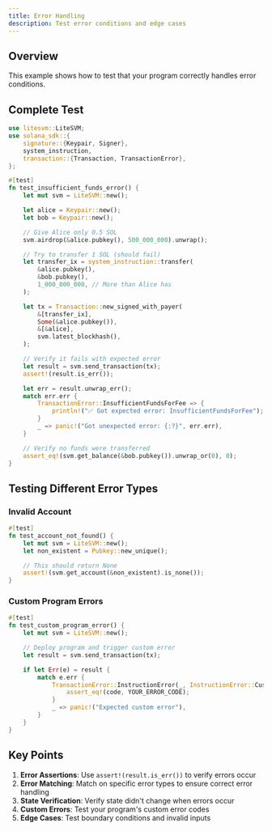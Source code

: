 ```yaml
---
title: Error Handling
description: Test error conditions and edge cases
---
```



## Overview

This example shows how to test that your program correctly handles error conditions.

## Complete Test

```rust title="tests/error_test.rs"
use litesvm::LiteSVM;
use solana_sdk::{
    signature::{Keypair, Signer},
    system_instruction,
    transaction::{Transaction, TransactionError},
};

#[test]
fn test_insufficient_funds_error() {
    let mut svm = LiteSVM::new();

    let alice = Keypair::new();
    let bob = Keypair::new();

    // Give Alice only 0.5 SOL
    svm.airdrop(&alice.pubkey(), 500_000_000).unwrap();

    // Try to transfer 1 SOL (should fail)
    let transfer_ix = system_instruction::transfer(
        &alice.pubkey(),
        &bob.pubkey(),
        1_000_000_000, // More than Alice has
    );

    let tx = Transaction::new_signed_with_payer(
        &[transfer_ix],
        Some(&alice.pubkey()),
        &[&alice],
        svm.latest_blockhash(),
    );

    // Verify it fails with expected error
    let result = svm.send_transaction(tx);
    assert!(result.is_err());

    let err = result.unwrap_err();
    match err.err {
        TransactionError::InsufficientFundsForFee => {
            println!("✅ Got expected error: InsufficientFundsForFee");
        }
        _ => panic!("Got unexpected error: {:?}", err.err),
    }

    // Verify no funds were transferred
    assert_eq!(svm.get_balance(&bob.pubkey()).unwrap_or(0), 0);
}
```

## Testing Different Error Types

### Invalid Account

```rust
#[test]
fn test_account_not_found() {
    let mut svm = LiteSVM::new();
    let non_existent = Pubkey::new_unique();

    // This should return None
    assert!(svm.get_account(&non_existent).is_none());
}
```

### Custom Program Errors

```rust
#[test]
fn test_custom_program_error() {
    let mut svm = LiteSVM::new();

    // Deploy program and trigger custom error
    let result = svm.send_transaction(tx);

    if let Err(e) = result {
        match e.err {
            TransactionError::InstructionError(_, InstructionError::Custom(code)) => {
                assert_eq!(code, YOUR_ERROR_CODE);
            }
            _ => panic!("Expected custom error"),
        }
    }
}
```

## Key Points

1. **Error Assertions**: Use `assert!(result.is_err())` to verify errors occur
2. **Error Matching**: Match on specific error types to ensure correct error handling
3. **State Verification**: Verify state didn't change when errors occur
4. **Custom Errors**: Test your program's custom error codes
5. **Edge Cases**: Test boundary conditions and invalid inputs
